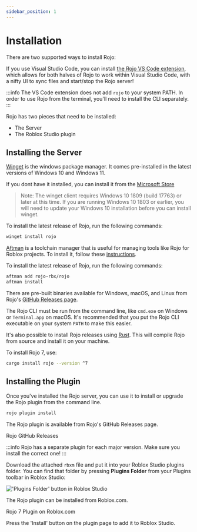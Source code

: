 ```yaml
---
sidebar_position: 1
---
```



# Installation

There are two supported ways to install Rojo:

<Tabs groupId="installation-kind">
<TabItem value="vscode" label="VS Code" default>

If you use Visual Studio Code, you can install [the Rojo VS Code extension][extension], which allows for both halves of Rojo to work within Visual Studio Code, with a nifty UI to sync files and start/stop the Rojo server!

:::info
The VS Code extension does not add `rojo` to your system PATH. In order to use Rojo from the terminal, you'll need to install the CLI separately.
:::

[extension]: https://marketplace.visualstudio.com/items?itemName=evaera.vscode-rojo

</TabItem>
<TabItem value="cli" label="CLI">

Rojo has two pieces that need to be installed:

- The Server
- The Roblox Studio plugin

## Installing the Server

<Tabs>
<TabItem value="winget" label="With winget" default>

[Winget] is the windows package manager. It comes pre-installed in the latest versions of Windows 10 and Windows 11.

If you dont have it installed, you can install it from the [Microsoft Store]

> Note: The winget client requires Windows 10 1809 (build 17763) or later at this time. If you are running Windows 10 1803 or earlier, you will need to update your Windows 10 installation before you can install winget.

To install the latest release of Rojo, run the following commands:

```powershell
winget install rojo
```

[Winget]: https://github.com/microsoft/winget-cli
[Microsoft Store]: https://apps.microsoft.com/detail/9NBLGGH4NNS1
</TabItem>

<TabItem value="aftman" label="With Aftman">

[Aftman] is a toolchain manager that is useful for managing tools like Rojo for Roblox projects. To install it, follow these [instructions][aftman-installation-instructions].

To install the latest release of Rojo, run the following commands:

```bash
aftman add rojo-rbx/rojo
aftman install
```

[Aftman]: https://github.com/LPGhatguy/aftman
[aftman-installation-instructions]: https://github.com/LPGhatguy/aftman#installation

</TabItem>
<TabItem value="github" label="From GitHub">

There are pre-built binaries available for Windows, macOS, and Linux from Rojo's [GitHub Releases page][rojo-releases].

The Rojo CLI must be run from the command line, like `cmd.exe` on Windows or `Terminal.app` on macOS. It's recommended that you put the Rojo CLI executable on your system `PATH` to make this easier.


</TabItem>
<TabItem value="crates" label="From crates.io">

It's also possible to install Rojo releases using [Rust](https://www.rust-lang.org/). This will compile Rojo from source and install it on your machine.

To install Rojo 7, use:

```sh
cargo install rojo --version ^7
```

</TabItem>
</Tabs>

## Installing the Plugin

<Tabs>
<TabItem value="cli" label="Using the CLI">

Once you've installed the Rojo server, you can use it to install or upgrade the Rojo plugin from the command line.

```bash
rojo plugin install
```

</TabItem>
<TabItem value="github" label="From GitHub">

The Rojo plugin is available from Rojo's GitHub Releases page.

<Link
  className="button button--primary button--extra-margin"
  to="https://github.com/rojo-rbx/rojo/releases"
>Rojo GitHub Releases</Link>

:::info
Rojo has a separate plugin for each major version. Make sure you install the correct one!
:::

Download the attached `rbxm` file and put it into your Roblox Studio plugins folder. You can find that folder by pressing **Plugins Folder** from your Plugins toolbar in Roblox Studio:

!['Plugins Folder' button in Roblox Studio](/img/plugins-folder-in-studio.png)

</TabItem>
<TabItem value="roblox" label="From Roblox.com">

The Rojo plugin can be installed from Roblox.com.

<Link
  className="button button--primary button--extra-margin"
  to="https://www.roblox.com/library/13916111004/Rojo"
>Rojo 7 Plugin on Roblox.com</Link>

Press the 'Install' button on the plugin page to add it to Roblox Studio.

</TabItem>

</Tabs>

</TabItem>
</Tabs>

[rojo-releases]: https://github.com/rojo-rbx/rojo/releases

